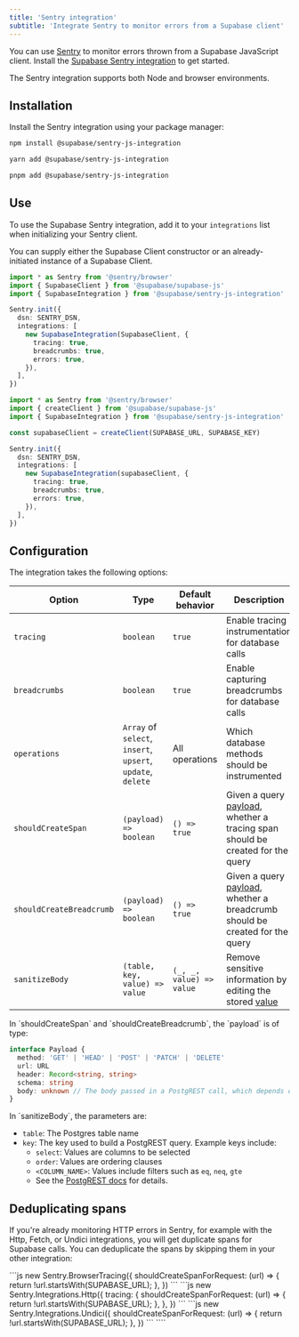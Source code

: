 ```yaml
---
title: 'Sentry integration'
subtitle: 'Integrate Sentry to monitor errors from a Supabase client'
---
```


You can use [Sentry](https://sentry.io/welcome/) to monitor errors thrown from a Supabase JavaScript client. Install the [Supabase Sentry integration](https://github.com/supabase-community/sentry-integration-js) to get started.

The Sentry integration supports both Node and browser environments.

## Installation

Install the Sentry integration using your package manager:

<Tabs scrollable queryGroup="package-manager" defaultActiveId="npm" type="underlined" size="small" >

<TabPanel id="npm" label="npm">

```sh
npm install @supabase/sentry-js-integration
```

</TabPanel>

<TabPanel id="yarn" label="yarn">

```sh
yarn add @supabase/sentry-js-integration
```

</TabPanel>

<TabPanel id="pnpm" label="pnpm">

```sh
pnpm add @supabase/sentry-js-integration
```

</TabPanel>

</Tabs>

## Use

To use the Supabase Sentry integration, add it to your `integrations` list when initializing your Sentry client.

You can supply either the Supabase Client constructor or an already-initiated instance of a Supabase Client.

<Tabs scrollable defaultActiveId="constructor" type="underlined" size="small">

<TabPanel id="constructor" label="With constructor">

```ts
import * as Sentry from '@sentry/browser'
import { SupabaseClient } from '@supabase/supabase-js'
import { SupabaseIntegration } from '@supabase/sentry-js-integration'

Sentry.init({
  dsn: SENTRY_DSN,
  integrations: [
    new SupabaseIntegration(SupabaseClient, {
      tracing: true,
      breadcrumbs: true,
      errors: true,
    }),
  ],
})
```

</TabPanel>

<TabPanel id="instance" label="With instance">

```ts
import * as Sentry from '@sentry/browser'
import { createClient } from '@supabase/supabase-js'
import { SupabaseIntegration } from '@supabase/sentry-js-integration'

const supabaseClient = createClient(SUPABASE_URL, SUPABASE_KEY)

Sentry.init({
  dsn: SENTRY_DSN,
  integrations: [
    new SupabaseIntegration(supabaseClient, {
      tracing: true,
      breadcrumbs: true,
      errors: true,
    }),
  ],
})
```

</TabPanel>

</Tabs>

## Configuration

The integration takes the following options:

| Option                   | Type                                                        | Default behavior         | Description                                                                                       |
| ------------------------ | ----------------------------------------------------------- | ------------------------ | ------------------------------------------------------------------------------------------------- |
| `tracing`                | `boolean`                                                   | `true`                   | Enable tracing instrumentation for database calls                                                 |
| `breadcrumbs`            | `boolean`                                                   | `true`                   | Enable capturing breadcrumbs for database calls                                                   |
| `operations`             | `Array` of `select`, `insert`, `upsert`, `update`, `delete` | All operations           | Which database methods should be instrumented                                                     |
| `shouldCreateSpan`       | `(payload) => boolean`                                      | `() => true`             | Given a query [payload](#options-payload), whether a tracing span should be created for the query |
| `shouldCreateBreadcrumb` | `(payload) => boolean`                                      | `() => true`             | Given a query [payload](#options-payload), whether a breadcrumb should be created for the query   |
| `sanitizeBody`           | `(table, key, value) => value`                              | `(_, _, value) => value` | Remove sensitive information by editing the stored [value](#options-sanitize)                     |

<span id="options-payload" className="scroll-mt-24" />
In `shouldCreateSpan` and `shouldCreateBreadcrumb`, the `payload` is of type:

```ts
interface Payload {
  method: 'GET' | 'HEAD' | 'POST' | 'PATCH' | 'DELETE'
  url: URL
  header: Record<string, string>
  schema: string
  body: unknown // The body passed in a PostgREST call, which depends on your query
}
```

<span id="options-sanitize" className="scroll-mt-24" />
In `sanitizeBody`, the parameters are:

- `table`: The Postgres table name
- `key`: The key used to build a PostgREST query. Example keys include:
  - `select`: Values are columns to be selected
  - `order`: Values are ordering clauses
  - `<COLUMN_NAME>`: Values include filters such as `eq`, `neq`, `gte`
  - See the [PostgREST docs](https://postgrest.org/en/v12/references/api.html) for details.

## Deduplicating spans

If you're already monitoring HTTP errors in Sentry, for example with the Http, Fetch, or Undici integrations, you will get duplicate spans for Supabase calls. You can deduplicate the spans by skipping them in your other integration:

<Tabs scrollable defaultActiveId="browser" type="underlined" size="small">

<TabPanel id="browser" label="Browser">
```js
new Sentry.BrowserTracing({
  shouldCreateSpanForRequest: (url) => {
    return !url.startsWith(SUPABASE_URL);
  },
})
```
</TabPanel>

<TabPanel id="http" label="Node HTTP">
```js
new Sentry.Integrations.Http({
  tracing: {
    shouldCreateSpanForRequest: (url) => {
      return !url.startsWith(SUPABASE_URL);
    },
  },
})
```
</TabPanel>

<TabPanel id="undici" label="Undici">
```js
new Sentry.Integrations.Undici({
  shouldCreateSpanForRequest: (url) => {
    return !url.startsWith(SUPABASE_URL);
  },
})
```
</TabPanel>

</Tabs>
````
